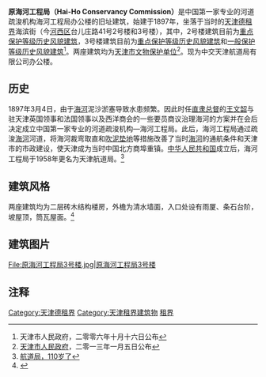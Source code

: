 {{文物保护单位
| 级别 = 省级
| 省区市 = 天津市
| 名称 = 海河工程局旧址
| 图片 = [[File:天津海河工程局旧址2号楼.JPG|200px]]
| 编号 = 4-88
| 分类 = 近现代重要史迹及代表性建筑
| 时代 = 1911年
| 所在 = [[天津市|天津市]][[河西区_(天津市)|河西区]]
| 登录 = 2013年1月5日
}}

'''原海河工程局（Hai-Ho Conservancy Commission）'''是中国第一家专业的河道疏浚机构海河工程局办公楼的旧址建筑，始建于1897年，坐落于当时的[[天津德租界|天津德租界]]海滨街（今[[河西区_(天津市)|河西区]]台儿庄路41号2号楼和3号楼），其中，2号楼建筑目前为[[天津历史风貌建筑|重点保护等级历史风貌建筑]]，3号楼建筑目前为[[天津历史风貌建筑|重点保护等级历史风貌建筑]]和[[天津历史风貌建筑|一般保护等级历史风貌建筑]]<ref>天津市人民政府，二零零六年十月十六日公布</ref>。两座建筑均为[[天津市文物保护单位|天津市文物保护单位]]<ref>[[天津市人民政府|天津市人民政府]]，二零一三年一月五日公布</ref>。现为中交天津航道局有限公司办公楼。

== 历史 ==
1897年3月4日，由于[[海河|海河]]泥沙淤塞导致水患频繁。因此时任[[直隶总督|直隶总督]]的[[王文韶|王文韶]]与驻天津英国领事和法国领事以及西洋商会的一些要员商议治理海河的方案并在会后决定成立中国第一家专业的河道疏浚机构—海河工程局。此后，海河工程局通过疏浚[[海河|海河]]河道，将海河裁弯取直和[[吹泥垫地|吹泥垫地]]等措施改善了当时[[海河|海河]]的通航条件和天津市的市政建设，使天津成为当时中国北方商埠重镇。[[中华人民共和国|中华人民共和国]]成立后，海河工程局于1958年更名为天津航道局。<ref>[http://www.jwb.com.cn/jwb/html/2007-12/21/content_98548.htm 航道局，110岁了]{{dead link|date=2017年12月 |bot=InternetArchiveBot |fix-attempted=yes }}</ref>

== 建筑风格 ==
{{天津历史风貌建筑|
省区市 = 天津市 |
名称 = 原海河工程局 |
图片 = [[File:原海河工程局2号楼.jpg|200px]] |
编号 = 0220017<br />0230008 |
等级 = 重点保护<br />一般保护|
时代 = 1902年|
所在 = [[天津市|天津市]][[河西区_(天津市)|河西区]] |
公布 = 2006年10月16日|
}}
两座建筑均为二层砖木结构楼房，外檐为清水墙面，入口处设有雨厦、条石台阶，坡屋顶，筒瓦屋面。<ref>{{Cite web |url=http://www.fmjz.cn/Lists/1/DispForm.aspx?ID=751 |title=台儿庄路41 号3 号楼（原海河工程局） |accessdate=2014-08-01 |archive-date=2014-08-10 |archive-url=https://web.archive.org/web/20140810230202/http://www.fmjz.cn/Lists/1/DispForm.aspx?ID=751 |dead-url=no }}</ref>

== 建筑图片 ==
<gallery>
File:原海河工程局3号楼.jpg|原海河工程局3号楼

</gallery>
== 注释 ==
<div class="references-small">
<references />
</div>

{{天津市文物保护单位}}

[[Category:天津德租界|Category:天津德租界]]
[[Category:天津租界建筑物|Category:天津租界建筑物]]
[[Category:中国近代建筑|租界]]